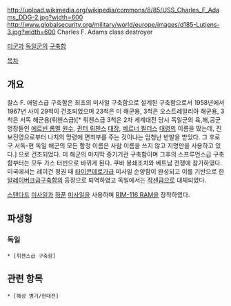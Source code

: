 http://upload.wikimedia.org/wikipedia/commons/8/85/USS_Charles_F_Adams_DDG-2.jpg?width=600
http://www.globalsecurity.org/military/world/europe/images/d185-Lutjens-3.jpg?width=600
Charles F. Adams class destroyer

[[미군]]과 [[독일군]]의 [[구축함]]


[[목차]]

== 개요 ==
찰스 F. 애덤스급 구축함은 최초의 미사일 구축함으로 설계된 구축함으로서 1958년에서 1967년 사이 29척이 건조되었으며 23척은 미 해군용, 3척은 오스트레일리아 해군용, 3척은 서독 해군용(뤼첸스급)[* 뤼첸스급 3척은 2차 세계대전 당시 독일군의 육,해,공군 명장들인 [[에르빈 롬멜]] [[원수]], [[귄터 뤼첸스]] [[대장]], [[베르너 묄더스]] [[대령]]의 이름을 땄는데, 진보진영으로부터 나치의 망령에 면죄부를 주는 것이냐는 엄청난 반발을 받았다. 그 후로 구 서독-현 독일 해군의 모든 함정 이름은 사람 이름을 쓰지 않고 지명만을 사용하고 있다.] 으로 건조되었다. 미 해군의 마지막 증기기관 구축함이며 그후의 스프루언스급 구축함부터는 모두 가스 터빈으로 바뀌게 된다. 쿠바 봉쇄조치와 베트남 전쟁에 참가하였다. 미국에서는 레이건 정권 때 [[타이콘데로가급]] 미사일 순양함이 완성되고 이를 기반으로 한 [[알레이버크급]]구축함의 등장으로 퇴역하였고 독일에서는 [[작센급]]으로 대체되었다.

[[스탠다드]] [[미사일]]과 [[하푼]] [[미사일]]을 사용하며 [[RIM-116 RAM]]을 장착하였다.

== 파생형 ==
=== 독일 ===
 * [뤼첸스급 구축함]

== 관련 항목 ==
 * [해상 병기/현대전]

